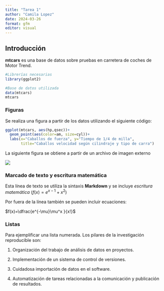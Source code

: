 ```yaml
---
title: "Tarea 1"
author: "Camila Lopez"
date: 2024-03-26
format: gfm
editor: visual
---
```


## Introducción

**mtcars** es una base de datos sobre pruebas en carretera de coches de Motor Trend.

```r
#Librerías necesarias 
library(ggplot2)

#Base de datos utilizada
data(mtcars)
mtcars
```

### Figuras

Se realiza una figura a partir de los datos utilizando el siguiente código:

```r
ggplot(mtcars, aes(hp,qsec))+
  geom_point(aes(color=am, size=cyl))+
  labs(x="Caballos de fuerza", y="Tiempo de 1/4 de milla",
       title="Caballos velocidad según cilindraje y tipo de carra")
```

La siguiente figura se obtiene a partir de un archivo de imagen externo

![](imagenes/imagen.png)

### Marcado de texto y escritura matemática

Esta línea de texto se utiliza la sintaxis **Markdown** y se incluye *escritura matemática* ($f(x)=e^{x-1}+x^2$)

Por fuera de la línea también se pueden incluir ecuaciones:

$f(x)=\dfrac{e^{-\mu}\mu^x }{x!}$

### Listas

Para ejemplificar una lista numerada. Los pilares de la investigación reproducible son:

1.  Organización del trabajo de análisis de datos en proyectos.

2.  Implementación de un sistema de control de versiones.

3.  Cuidadosa importación de datos en el software.

4.  Automatización de tareas relacionadas a la comunicación y publicación de resultados.
